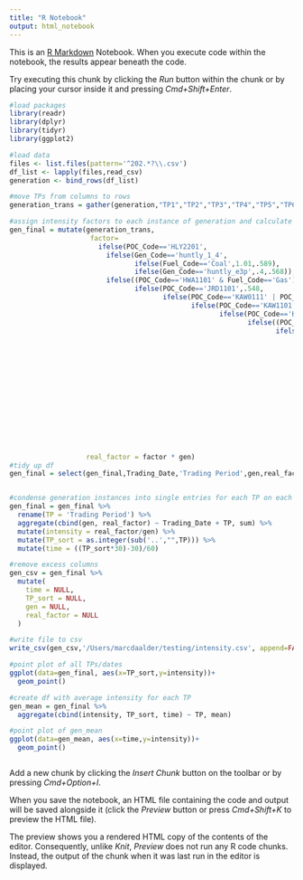 ```yaml
---
title: "R Notebook"
output: html_notebook
---
```


This is an [R Markdown](http://rmarkdown.rstudio.com) Notebook. When you execute code within the notebook, the results appear beneath the code. 

Try executing this chunk by clicking the *Run* button within the chunk or by placing your cursor inside it and pressing *Cmd+Shift+Enter*. 

```r
#load packages
library(readr)
library(dplyr)
library(tidyr)
library(ggplot2)
```


```r
#load data
files <- list.files(pattern='^202.*?\\.csv')
df_list <- lapply(files,read_csv)
generation <- bind_rows(df_list)

#move TPs from columns to rows
generation_trans = gather(generation,"TP1","TP2","TP3","TP4","TP5","TP6","TP7","TP8","TP9","TP10","TP11","TP12","TP13","TP14","TP15","TP16","TP17","TP18","TP19","TP20","TP21","TP22","TP23","TP24","TP25","TP26","TP27","TP28","TP29","TP30","TP31","TP32","TP33","TP34","TP35","TP36","TP37","TP38","TP39","TP40","TP41","TP42","TP43","TP44","TP45","TP46","TP47","TP48","TP49","TP50",key='Trading Period',value='gen')

#assign intensity factors to each instance of generation and calculate emissions from each instance
gen_final = mutate(generation_trans,
                    factor=
                      ifelse(POC_Code=='HLY2201',
                        ifelse(Gen_Code=='huntly_1_4',
                               ifelse(Fuel_Code=='Coal',1.01,.589),
                               ifelse(Gen_Code=='huntly_e3p',.4,.568)),
                        ifelse((POC_Code=='HWA1101' & Fuel_Code=='Gas') | POC_Code=='HWA1102',.683,
                               ifelse(POC_Code=='JRD1101',.548,
                                      ifelse(POC_Code=='KAW0111' | POC_Code=='KAW0112' | POC_Code='KAW2201',.06,
                                             ifelse(POC_Code=='KAW1101',.123,
                                                    ifelse(POC_Code=='KIN0112',.364,
                                                           ifelse((POC_Code=='KOE1101' & Trading_Date<='2023-09-30'),.307,
                                                                  ifelse(POC_Code=='KPA1101',.683,
                                                                         ifelse(POC_Code=='MKE1101',.569,
                                                                                ifelse(POC_Code=='NAP2201',.063,
                                                                                       ifelse(POC_Code=='NAP2202',.064,
                                                                                              ifelse(POC_Code=='OKI2201',.266,
                                                                                                     ifelse(POC_Code=='PPI2201',.038,
                                                                                                            ifelse(POC_Code=='SFD2201',.513,
                                                                                                                   ifelse(POC_Code=='THI2201',.04,
                                                                                                                          ifelse(POC_Code=='TWH0331' & Fuel_Code=='Gas',.632,
                                                                                                                                 ifelse(POC_Code=='WHI2201',.76,
                                                                                                                                        ifelse(POC_Code=='WKM2201' & Fuel_Code=='Geo',.052,
                                                                                                                                               ifelse(POC_Code=='WRK0331',
                                                                                                                                                      ifelse(Gen_Code=='rotokawa',.084,.053),
                                                                                                                                                      ifelse(POC_Code=='WRK2201',.018,
                                                                                                                                                      ifelse(POC_Code=='TAB2201',.08,0))))))))))))))))))))),
                   real_factor = factor * gen)
#tidy up df
gen_final = select(gen_final,Trading_Date,'Trading Period',gen,real_factor)


#condense generation instances into single entries for each TP on each date
gen_final = gen_final %>% 
  rename(TP = 'Trading Period') %>%
  aggregate(cbind(gen, real_factor) ~ Trading_Date + TP, sum) %>%
  mutate(intensity = real_factor/gen) %>%
  mutate(TP_sort = as.integer(sub('..',"",TP))) %>%
  mutate(time = ((TP_sort*30)-30)/60)

#remove excess columns
gen_csv = gen_final %>%
  mutate(
    time = NULL,
    TP_sort = NULL,
    gen = NULL,
    real_factor = NULL
  )

#write file to csv
write_csv(gen_csv,'/Users/marcdaalder/testing/intensity.csv', append=FALSE)

#point plot of all TPs/dates
ggplot(data=gen_final, aes(x=TP_sort,y=intensity))+
  geom_point()

#create df with average intensity for each TP
gen_mean = gen_final %>%
  aggregate(cbind(intensity, TP_sort, time) ~ TP, mean)

#point plot of gen_mean
ggplot(data=gen_mean, aes(x=time,y=intensity))+
  geom_point()



```

Add a new chunk by clicking the *Insert Chunk* button on the toolbar or by pressing *Cmd+Option+I*.

When you save the notebook, an HTML file containing the code and output will be saved alongside it (click the *Preview* button or press *Cmd+Shift+K* to preview the HTML file). 

The preview shows you a rendered HTML copy of the contents of the editor. Consequently, unlike *Knit*, *Preview* does not run any R code chunks. Instead, the output of the chunk when it was last run in the editor is displayed.
